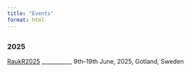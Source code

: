 ```yaml
---
title: "Events"
format: html
---
```


## 
### 2025 
[RaukR2025](https://nbisweden.github.io/raukr-2025/) ___________ 9th–19th June, 2025, Gotland, Sweden